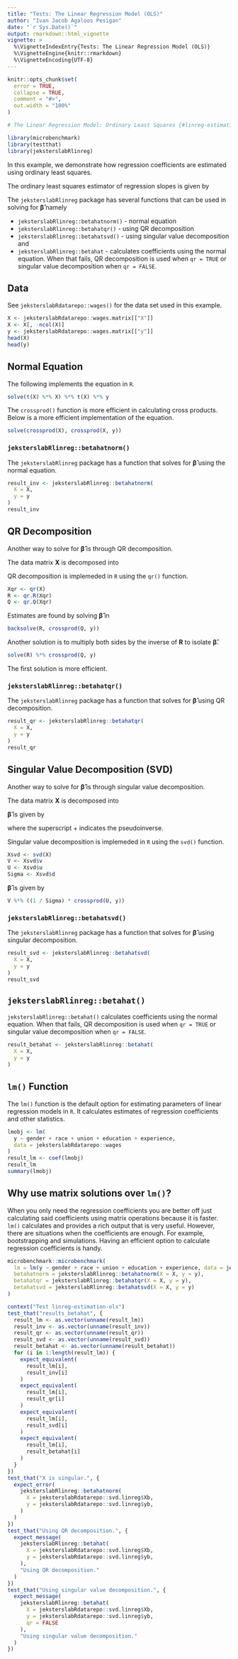 ```yaml
---
title: "Tests: The Linear Regression Model (OLS)"
author: "Ivan Jacob Agaloos Pesigan"
date: "`r Sys.Date()`"
output: rmarkdown::html_vignette
vignette: >
  %\VignetteIndexEntry{Tests: The Linear Regression Model (OLS)}
  %\VignetteEngine{knitr::rmarkdown}
  %\VignetteEncoding{UTF-8}
---
```



```r
knitr::opts_chunk$set(
  error = TRUE,
  collapse = TRUE,
  comment = "#>",
  out.width = "100%"
)
```




```r
# The Linear Regression Model: Ordinary Least Squares {#linreg-estimation-ols-example}
```



```r
library(microbenchmark)
library(testthat)
library(jeksterslabRlinreg)
```



In this example, we demonstrate how regression coefficients are estimated using ordinary least squares.

The ordinary least squares estimator of regression slopes is given by

\begin{equation}
  \boldsymbol{\hat{\beta}}
  =
  \left( \mathbf{X}^{T} \mathbf{X} \right)^{-1}
  \left( \mathbf{X}^{T} \mathbf{y} \right)
\end{equation}

The `jeksterslabRlinreg` package has several functions that can be used
in solving for $\boldsymbol{\hat{\beta}}$ namely

- `jeksterslabRlinreg::betahatnorm()` - normal equation
- `jeksterslabRlinreg::betahatqr()` - using QR decomposition
- `jeksterslabRlinreg::betahatsvd()` - using singular value decomposition and
- `jeksterslabRlinreg::betahat` - calculates coefficients using the normal equation.
  When that fails, QR decomposition is used when `qr = TRUE`
  or singular value decomposition when `qr = FALSE`.

## Data

See `jeksterslabRdatarepo::wages()` for the data set used in this example.


```r
X <- jeksterslabRdatarepo::wages.matrix[["X"]]
X <- X[, -ncol(X)]
y <- jeksterslabRdatarepo::wages.matrix[["y"]]
head(X)
head(y)
```



## Normal Equation

\begin{equation}
  \boldsymbol{\hat{\beta}}
  =
  \left( \mathbf{X}^{T} \mathbf{X} \right)^{-1}
  \left( \mathbf{X}^{T} \mathbf{y} \right)
\end{equation}

The following implements the equation in `R`.


```r
solve(t(X) %*% X) %*% t(X) %*% y
```



The `crossprod()` function is more efficient in calculating cross products.
Below is a more efficient implementation of the equation.


```r
solve(crossprod(X), crossprod(X, y))
```



### `jeksterslabRlinreg::betahatnorm()`

The `jeksterslabRlinreg` package has a function
that solves for $\boldsymbol{\hat{\beta}}$ using the normal equation.


```r
result_inv <- jeksterslabRlinreg::betahatnorm(
  X = X,
  y = y
)
result_inv
```



## QR Decomposition

Another way to solve for $\boldsymbol{\hat{\beta}}$ is through QR decomposition.

The data matrix $\mathbf{X}$ is decomposed into

\begin{equation}
  \mathbf{X}
  =
  \mathbf{Q}
  \mathbf{R}.
\end{equation}

QR decomposition is implemeded in `R` using the `qr()` function.


```r
Xqr <- qr(X)
R <- qr.R(Xqr)
Q <- qr.Q(Xqr)
```



Estimates are found by solving $\boldsymbol{\hat{\beta}}$ in

\begin{equation}
  \mathbf{R}
  \boldsymbol{\hat{\beta}}
  =
  \mathbf{Q}^{T}
  \mathbf{y}.
\end{equation}


```r
backsolve(R, crossprod(Q, y))
```



Another solution is to multiply both sides by the inverse of $\mathbf{R}$
to isolate $\boldsymbol{\hat{\beta}}$.

\begin{equation}
  \boldsymbol{\hat{\beta}}
  =
  \mathbf{R}^{-1}
  \mathbf{Q}^{T}
  \mathbf{y}.
\end{equation}


```r
solve(R) %*% crossprod(Q, y)
```



The first solution is more efficient.

### `jeksterslabRlinreg::betahatqr()`

The `jeksterslabRlinreg` package has a function
that solves for $\boldsymbol{\hat{\beta}}$ using QR decomposition.


```r
result_qr <- jeksterslabRlinreg::betahatqr(
  X = X,
  y = y
)
result_qr
```



## Singular Value Decomposition (SVD)

Another way to solve for $\boldsymbol{\hat{\beta}}$ is through singular value decomposition.

The data matrix $\mathbf{X}$ is decomposed into

\begin{equation}
  \mathbf{X}
  =
  \mathbf{U}
  \mathbf{\Sigma}
  \mathbf{V}^{T}.
\end{equation}

$\boldsymbol{\hat{\beta}}$ is given by

\begin{equation}
  \boldsymbol{\hat{\beta}}
  =
  \mathbf{V}
  \mathbf{\Sigma}^{+}
  \mathbf{U}^{T}
  \mathbf{y}
\end{equation}

where the superscript $+$ indicates the pseudoinverse.

Singular value decomposition is implemeded in `R` using the `svd()` function.


```r
Xsvd <- svd(X)
V <- Xsvd$v
U <- Xsvd$u
Sigma <- Xsvd$d
```



$\boldsymbol{\hat{\beta}}$ is given by


```r
V %*% ((1 / Sigma) * crossprod(U, y))
```



### `jeksterslabRlinreg::betahatsvd()`

The `jeksterslabRlinreg` package has a function
that solves for $\boldsymbol{\hat{\beta}}$ using singular decomposition.


```r
result_svd <- jeksterslabRlinreg::betahatsvd(
  X = X,
  y = y
)
result_svd
```



## `jeksterslabRlinreg::betahat()`

`jeksterslabRlinreg::betahat()` calculates coefficients using the normal equation.
When that fails, QR decomposition is used when `qr = TRUE`
or singular value decomposition when `qr = FALSE`.


```r
result_betahat <- jeksterslabRlinreg::betahat(
  X = X,
  y = y
)
```



## `lm()` Function

The `lm()` function is the default option for estimating parameters of
linear regression models in `R`.
It calculates estimates of regression coefficients and other statistics.


```r
lmobj <- lm(
  y ~ gender + race + union + education + experience,
  data = jeksterslabRdatarepo::wages
)
result_lm <- coef(lmobj)
result_lm
summary(lmobj)
```



## Why use matrix solutions over `lm()`?

When you only need the regression coefficients you are better off
just calculating said coefficients using matrix operations because it is faster.
`lm()` calculates and provides a rich output that is very useful.
However, there are situations when the coefficients are enough.
For example, bootstrapping and simulations.
Having an efficient option to calculate regression coefficients is handy.


```r
microbenchmark::microbenchmark(
  lm = lm(y ~ gender + race + union + education + experience, data = jeksterslabRdatarepo::wages),
  betahatnorm = jeksterslabRlinreg::betahatnorm(X = X, y = y),
  betahatqr = jeksterslabRlinreg::betahatqr(X = X, y = y),
  betahatsvd = jeksterslabRlinreg::betahatsvd(X = X, y = y)
)
```




```r
context("Test linreg-estimation-ols")
test_that("results_betahat", {
  result_lm <- as.vector(unname(result_lm))
  result_inv <- as.vector(unname(result_inv))
  result_qr <- as.vector(unname(result_qr))
  result_svd <- as.vector(unname(result_svd))
  result_betahat <- as.vector(unname(result_betahat))
  for (i in 1:length(result_lm)) {
    expect_equivalent(
      result_lm[i],
      result_inv[i]
    )
    expect_equivalent(
      result_lm[i],
      result_qr[i]
    )
    expect_equivalent(
      result_lm[i],
      result_svd[i]
    )
    expect_equivalent(
      result_lm[i],
      result_betahat[i]
    )
  }
})
test_that("X is singular.", {
  expect_error(
    jeksterslabRlinreg::betahatnorm(
      X = jeksterslabRdatarepo::svd.linreg$Xb,
      y = jeksterslabRdatarepo::svd.linreg$yb,
    )
  )
})
test_that("Using QR decomposition.", {
  expect_message(
    jeksterslabRlinreg::betahat(
      X = jeksterslabRdatarepo::svd.linreg$Xb,
      y = jeksterslabRdatarepo::svd.linreg$yb,
    ),
    "Using QR decomposition."
  )
})
test_that("Using singular value decomposition.", {
  expect_message(
    jeksterslabRlinreg::betahat(
      X = jeksterslabRdatarepo::svd.linreg$Xb,
      y = jeksterslabRdatarepo::svd.linreg$yb,
      qr = FALSE
    ),
    "Using singular value decomposition."
  )
})
```


